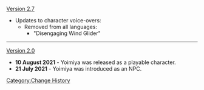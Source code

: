 [[Version 2.7]]
*Updates to character voice-overs:
**Removed from all languages:
***"Disengaging Wind Glider"
----
[[Version 2.0]]
*'''10 August 2021''' - Yoimiya was released as a playable character.
*'''21 July 2021''' - Yoimiya was introduced as an NPC.
<noinclude>[[Category:Change History]]</noinclude>